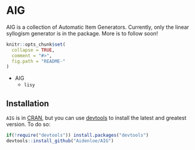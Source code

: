 <!-- README.md is generated from README.Rmd. Please edit that file -->
# AIG
AIG is a collection of Automatic Item Generators. Currently, only the linear syllogism generator is in the package. More is to follow soon!
```r
knitr::opts_chunk$set(
  collapse = TRUE,
  comment = "#>",
  fig.path = "README-"
)
```
- AIG
    - `lisy`
  
## Installation
`AIG` is in [CRAN](https://cran.r-project.org/), but you can use [devtools](https://cran.r-project.org/package=devtools) to install the latest and greatest version.
To do so:

```r
if(!require("devtools")) install.packages("devtools")
devtools::install_github("Aidenloe/AIG")
```
